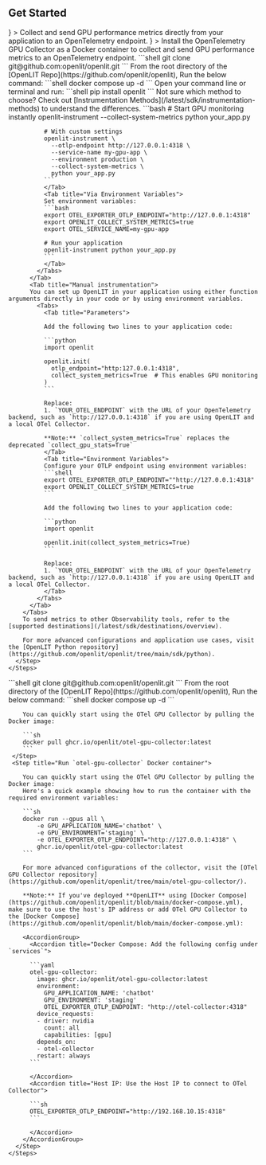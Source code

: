## Get Started 

<CardGroup cols={2}>
  <Card title="OpenLIT SDK" href="#using-the-sdk" 
  icon={
    <svg version="1.1" xmlns="http://www.w3.org/2000/svg" viewBox="0 0 500 500">
    <path d="M0 0 C3 1 3 1 4.08740234 2.58789062 C4.41691895 3.27044922 4.74643555 3.95300781 5.0859375 4.65625 C5.45710693 5.42324219 5.82827637 6.19023437 6.21069336 6.98046875 C6.59491455 7.81191406 6.97913574 8.64335937 7.375 9.5 C7.77275635 10.35207031 8.1705127 11.20414063 8.58032227 12.08203125 C22.46135214 42.65823412 23.66936921 77.60953263 12.21386719 109.16552734 C7.69637021 120.77847017 1.77281789 131.92419421 -5.5625 142 C-19.59028713 161.71559148 -23.82218724 184.66442954 -20.66601562 208.52490234 C-19.84714145 213.16352495 -18.55850652 217.55005374 -17 222 C-16.649375 223.03640625 -16.29875 224.0728125 -15.9375 225.140625 C-7.75872327 246.83710216 9.08112677 264.34505875 29.96923828 274.12744141 C39.74625261 278.32833696 49.95334681 281.22965412 60.6171875 280.95703125 C62.12759047 280.93460465 63.63800818 280.91315354 65.1484375 280.89257812 C67.49586263 280.85588442 69.84250562 280.81333293 72.18945312 280.75317383 C94.82425605 280.2017515 112.58069249 287.00300851 129.125 302.75 C142.57589518 316.576269 148.43546789 333.9686872 148.36645508 352.97875977 C147.74041052 376.94909019 134.1276686 398.81320938 118.0390625 415.83984375 C116.14010674 417.85157275 114.38578319 419.9303668 112.625 422.0625 C108.29366055 427.02258227 103.19760221 430.98719721 98 435 C97.12214844 435.68191406 96.24429688 436.36382812 95.33984375 437.06640625 C62.01189038 462.14826806 20.12413718 472.44067076 -21.1887207 467.17993164 C-38.14197142 464.62309806 -53.62378264 459.52101412 -69 452 C-70.01586182 451.5064502 -70.01586182 451.5064502 -71.05224609 451.00292969 C-80.10532401 446.54855777 -88.15784157 441.39887831 -96 435 C-96.56605957 434.54077148 -97.13211914 434.08154297 -97.71533203 433.60839844 C-130.00202047 407.25371691 -150.64903751 369.56694426 -155 328 C-155.30590475 322.66321144 -155.3910867 317.34327068 -155.375 312 C-155.37412384 311.28211304 -155.37324768 310.56422607 -155.37234497 309.82458496 C-155.21792238 271.22641679 -139.95438247 240.07796513 -118.82714844 208.72949219 C-107.68630212 192.17018281 -97.41280352 175.02126205 -87 158 C-86.46962128 157.13353851 -86.46962128 157.13353851 -85.92852783 156.24957275 C-71.1484922 132.10055157 -56.82179894 107.71181912 -43 83 C-42.38930664 81.91154785 -41.77861328 80.8230957 -41.14941406 79.70166016 C-26.52867806 53.60487159 -12.57175173 27.15127707 0 0 Z " fill="#F97905" transform="translate(248,16)"/>
    <path d="M0 0 C0.73619064 -0.00570007 1.47238129 -0.01140015 2.23088074 -0.01727295 C3.78842741 -0.02671256 5.34599395 -0.03325281 6.90356445 -0.03710938 C9.27395961 -0.04679731 11.64348078 -0.07782175 14.01367188 -0.109375 C15.52994279 -0.11590741 17.04621988 -0.12115695 18.5625 -0.125 C19.26582962 -0.1373468 19.96915924 -0.1496936 20.69380188 -0.16241455 C25.35837983 -0.14153847 28.53973169 0.7054593 32.48046875 3.203125 C34.91637037 6.85697743 34.54314256 8.00611987 34.12109375 12.28515625 C33.23232785 26.20430365 33.76624894 38.03522688 43.41796875 49.015625 C52.98005624 58.71342363 63.46606113 59.5697118 76.66430664 59.89526367 C84.39659004 59.94821934 92.13559075 59.76408921 99.85305786 59.27194214 C100.78334808 59.22175934 101.71363831 59.17157654 102.67211914 59.11987305 C103.48290421 59.0646196 104.29368927 59.00936615 105.12904358 58.95243835 C108.34910391 59.29573064 110.01209677 60.09943881 112.48046875 62.203125 C113.11538696 65.16320801 113.11538696 65.16320801 113.12744141 68.83007812 C113.136203 69.4986937 113.1449646 70.16730927 113.1539917 70.85618591 C113.17599838 73.06624254 113.16143177 75.2742981 113.14453125 77.484375 C113.1478991 79.01990137 113.15275147 80.55542514 113.1590271 82.09094238 C113.16640003 85.30909608 113.15568056 88.52655588 113.13232422 91.74462891 C113.10383479 95.87122065 113.12023672 99.99618673 113.15018654 104.12271881 C113.16824901 107.29352076 113.16250664 110.46393683 113.14954758 113.63475037 C113.14621058 115.15620618 113.15031104 116.67769695 113.16194534 118.19911194 C113.17463856 120.32574311 113.15530639 122.44973738 113.12744141 124.57617188 C113.12346344 125.78623901 113.11948547 126.99630615 113.11538696 128.24304199 C112.48046875 131.203125 112.48046875 131.203125 110.2494812 133.10317993 C107.39215531 134.23820607 105.57993918 134.53153015 102.52929688 134.42919922 C101.09124695 134.39595047 101.09124695 134.39595047 99.62414551 134.36203003 C98.08349426 134.31044235 98.08349426 134.31044235 96.51171875 134.2578125 C94.30862814 134.23133882 92.10549801 134.2080033 89.90234375 134.1875 C86.44895035 134.14249827 83.0005178 134.07881536 79.54882812 133.95996094 C63.5284852 133.13186085 63.5284852 133.13186085 49.43359375 139.6328125 C41.3720909 148.17130007 43.0853155 162.17111318 43.38671875 173.11328125 C43.46709278 175.44116841 43.55524334 177.7686308 43.64611816 180.09613037 C43.78729387 184.04097998 43.85865213 187.98702117 43.93359375 191.93359375 C44.01921874 196.35941019 44.11127877 200.7838726 44.26031494 205.20806885 C44.32336823 207.15710114 44.32336823 207.15710114 44.38769531 209.14550781 C44.42912659 210.29432434 44.47055786 211.44314087 44.51324463 212.62677002 C44.48046875 215.203125 44.48046875 215.203125 43.48046875 216.203125 C41.70348736 216.31785837 39.9219543 216.36276701 38.14135742 216.38012695 C36.42773262 216.39937981 36.42773262 216.39937981 34.67948914 216.41902161 C33.4317421 216.42640854 32.18399506 216.43379547 30.8984375 216.44140625 C28.97890007 216.45351387 28.97890007 216.45351387 27.02058411 216.46586609 C24.29928722 216.48092188 21.57801664 216.49074091 18.85668945 216.49829102 C15.40155136 216.50926003 11.94707451 216.54353307 8.49216747 216.58346272 C5.1692869 216.61623567 1.846467 216.6204375 -1.4765625 216.62890625 C-2.702043 216.64641434 -3.9275235 216.66392242 -5.19013977 216.68196106 C-17.30306881 216.6518553 -26.88801788 213.52307516 -36.51953125 206.203125 C-37.55078125 205.48125 -38.58203125 204.759375 -39.64453125 204.015625 C-47.98012265 196.79144579 -52.98227793 184.91273642 -54.51953125 174.203125 C-54.78280851 169.37189647 -54.79621431 164.5408002 -54.83203125 159.703125 C-54.86103516 158.39730469 -54.89003906 157.09148437 -54.91992188 155.74609375 C-54.92830078 154.48410156 -54.93667969 153.22210938 -54.9453125 151.921875 C-54.95989502 150.77654297 -54.97447754 149.63121094 -54.98950195 148.45117188 C-54.26116317 143.41749957 -51.75388174 140.34252545 -48.08203125 136.953125 C-43.2573074 133.65819164 -39.55533991 132.96424848 -33.73242188 133.09057617 C-32.3595807 133.11302772 -30.98673716 133.13533443 -29.6138916 133.15751648 C-28.89139725 133.17279577 -28.16890289 133.18807507 -27.42451477 133.20381737 C-23.56067737 133.27645784 -19.69643349 133.28603841 -15.83203125 133.30664062 C-10.93108167 133.33614155 -6.03252099 133.38367285 -1.1328125 133.5012207 C18.54659635 134.8365118 18.54659635 134.8365118 36.44303894 128.58602905 C43.37854669 121.79369729 44.55348974 112.49713963 44.74707031 103.17089844 C44.73271691 101.2023497 44.70616252 99.23385552 44.66796875 97.265625 C44.66164429 96.26776978 44.65531982 95.26991455 44.64880371 94.24182129 C44.43620442 80.865289 42.88522719 70.18275291 33.23046875 60.453125 C23.76872913 52.01204875 14.20996024 50.08577343 1.76269531 50.69433594 C-0.40517551 50.84993064 -2.57102655 51.0421874 -4.73071289 51.28637695 C-8.97912158 51.15955323 -11.27314656 49.3706721 -14.30273438 46.53271484 C-16.09810075 43.09543838 -15.98728964 39.71987498 -15.98828125 35.9296875 C-15.99589478 35.12832367 -16.0035083 34.32695984 -16.01135254 33.50131226 C-16.02214106 31.80852365 -16.0250117 30.11566855 -16.02050781 28.42285156 C-16.01953695 25.84326063 -16.06113635 23.26666046 -16.10546875 20.6875 C-16.11067738 19.03906867 -16.11336392 17.39062705 -16.11328125 15.7421875 C-16.13787415 14.59346664 -16.13787415 14.59346664 -16.16296387 13.42153931 C-16.111789 9.42120444 -15.69351035 6.91599434 -13.16992188 3.73193359 C-9.06010722 -0.18935051 -5.3878874 0.03227768 0 0 Z " fill="#F95A1D" transform="translate(301.51953125,58.796875)"/>
    <path d="M0 0 C0.75595459 0.81259277 1.51190918 1.62518555 2.29077148 2.46240234 C6.81707283 6.20736754 11.71767693 5.67331302 17.34765625 5.6015625 C18.98183754 5.61357193 18.98183754 5.61357193 20.64903259 5.62582397 C24.12056916 5.64886174 27.5909322 5.63943779 31.0625 5.625 C34.53741792 5.62115207 38.01181933 5.62458725 41.48667908 5.64559937 C43.64579685 5.65768497 45.80505975 5.6550255 47.96412659 5.63589478 C48.94542038 5.63955048 49.92671417 5.64320618 50.93774414 5.64697266 C51.79678848 5.64299469 52.65583282 5.63901672 53.54090881 5.63491821 C56.75792016 6.1125224 58.51413704 6.88513616 61 9 C61.63491821 11.96008301 61.63491821 11.96008301 61.64697266 15.62695312 C61.65573425 16.2955687 61.66449585 16.96418427 61.67352295 17.65306091 C61.69552963 19.86311754 61.68096302 22.0711731 61.6640625 24.28125 C61.66743035 25.81677637 61.67228272 27.35230014 61.67855835 28.88781738 C61.68593128 32.10597108 61.67521181 35.32343088 61.65185547 38.54150391 C61.62336604 42.66809565 61.63976797 46.79306173 61.66971779 50.91959381 C61.68778026 54.09039576 61.68203789 57.26081183 61.66907883 60.43162537 C61.66574183 61.95308118 61.66984229 63.47457195 61.68147659 64.99598694 C61.69416981 67.12261811 61.67483764 69.24661238 61.64697266 71.37304688 C61.64299469 72.58311401 61.63901672 73.79318115 61.63491821 75.03991699 C61 78 61 78 58.78764343 79.88716125 C55.89223779 81.04301912 53.85458192 81.39386375 50.75073242 81.43237305 C49.73005173 81.45216721 48.70937103 81.47196136 47.65776062 81.49235535 C46.02312614 81.50194023 46.02312614 81.50194023 44.35546875 81.51171875 C43.2305452 81.52966995 42.10562164 81.54762115 40.9466095 81.56611633 C37.36027757 81.62021716 33.77407875 81.65411525 30.1875 81.6875 C27.75323669 81.72067317 25.31899094 81.75516282 22.88476562 81.79101562 C16.92329643 81.87594363 10.96181001 81.94429466 5 82 C5 81.01 5 80.02 5 79 C22.16 79 39.32 79 57 79 C57 78.34 57 77.68 57 77 C57.99 77 58.98 77 60 77 C59.89233895 68.87209021 59.77967364 60.74427162 59.66066074 52.61652088 C59.60555169 48.84227645 59.55215136 45.06802412 59.50268555 41.29370117 C59.45486416 37.6496854 59.40251577 34.00575994 59.34705925 30.36185265 C59.32671598 28.97325586 59.30799003 27.58463438 59.29092598 26.19599342 C59.26670363 24.24754726 59.23614106 22.29918307 59.20532227 20.35083008 C59.18200584 18.68870232 59.18200584 18.68870232 59.15821838 16.99299622 C59.01194269 14.22591821 58.62430102 11.69507116 58 9 C57.39500671 9.00222061 56.79001343 9.00444122 56.16668701 9.00672913 C49.87268667 9.0288443 43.57869735 9.04393271 37.28466797 9.05493164 C34.93537955 9.05996189 32.58609427 9.0667868 30.23681641 9.07543945 C26.86099474 9.08756218 23.48521445 9.0932414 20.109375 9.09765625 C19.05820496 9.10281754 18.00703491 9.10797882 16.92401123 9.11329651 C15.94329651 9.11337204 14.96258179 9.11344757 13.95214844 9.11352539 C13.09055115 9.115746 12.22895386 9.11796661 11.34124756 9.12025452 C9.09287013 9.00477013 7.15584672 8.62859079 5 8 C5 7.34 5 6.68 5 6 C3.02 6 1.04 6 -1 6 C-0.67 4.02 -0.34 2.04 0 0 Z " fill="#EF8B65" transform="translate(353,112)"/>
    <path d="M0 0 C0.74330566 -0.0033284 1.48661133 -0.0066568 2.25244141 -0.01008606 C3.82258486 -0.01514419 5.39273903 -0.01749473 6.96289062 -0.01733398 C9.36606483 -0.01952311 11.76878183 -0.03769732 14.171875 -0.05664062 C15.6979151 -0.05957424 17.22395737 -0.06155925 18.75 -0.0625 C19.82822021 -0.07327827 19.82822021 -0.07327827 20.92822266 -0.08427429 C24.63580276 -0.06726934 26.20533939 0.05486167 29.375 2.16796875 C28.26987061 2.18255127 27.16474121 2.19713379 26.02612305 2.2121582 C21.92764861 2.27011141 17.82972533 2.34734394 13.73168945 2.43041992 C11.95769188 2.46368339 10.1835881 2.49171093 8.40942383 2.5144043 C5.85972824 2.54792477 3.31100708 2.6002374 0.76171875 2.65625 C-0.03212723 2.66263992 -0.82597321 2.66902985 -1.64387512 2.6756134 C-5.90232196 2.71324158 -5.90232196 2.71324158 -9.52416992 4.69995117 C-10.06908081 5.42661987 -10.06908081 5.42661987 -10.625 6.16796875 C-11.285 6.16796875 -11.945 6.16796875 -12.625 6.16796875 C-12.64981234 11.0426395 -12.6679131 15.91727307 -12.67993164 20.79199219 C-12.68494473 22.44857423 -12.69175689 24.10515188 -12.70043945 25.76171875 C-12.71263793 28.14975064 -12.71825867 30.53772377 -12.72265625 32.92578125 C-12.72781754 33.66039581 -12.73297882 34.39501038 -12.73829651 35.15188599 C-12.73874023 39.26575697 -12.42710299 43.13247484 -11.625 47.16796875 C-10.70686523 47.18778809 -9.78873047 47.20760742 -8.84277344 47.22802734 C-5.42828175 47.3062383 -2.01422298 47.39293459 1.39990234 47.48535156 C2.87605536 47.52357541 4.35229943 47.55843978 5.82861328 47.58984375 C7.95378094 47.63563861 10.07832542 47.69360712 12.203125 47.75390625 C14.1197998 47.8010376 14.1197998 47.8010376 16.07519531 47.84912109 C20.67702476 48.29377848 23.23676844 49.60203219 26.1875 53.10546875 C26.909375 54.11609375 27.63125 55.12671875 28.375 56.16796875 C28.045 57.15796875 27.715 58.14796875 27.375 59.16796875 C27.03355957 58.67135742 26.69211914 58.17474609 26.34033203 57.66308594 C23.60913037 54.30069944 21.58411188 52.40926164 17.25292969 51.54492188 C13.57163433 51.36264911 9.9350756 51.34600941 6.25 51.41796875 C3.74745438 51.43586233 1.24478442 51.44155535 -1.2578125 51.43359375 C-2.36012207 51.45196289 -3.46243164 51.47033203 -4.59814453 51.48925781 C-8.89873915 51.03276624 -11.29881068 49.4102726 -14.40820312 46.49755859 C-16.2035695 43.06028213 -16.09275839 39.68471873 -16.09375 35.89453125 C-16.10136353 35.09316742 -16.10897705 34.29180359 -16.11682129 33.46615601 C-16.12760981 31.7733674 -16.13048045 30.0805123 -16.12597656 28.38769531 C-16.1250057 25.80810438 -16.1666051 23.23150421 -16.2109375 20.65234375 C-16.21614613 19.00391242 -16.21883267 17.3554708 -16.21875 15.70703125 C-16.23514526 14.94121735 -16.25154053 14.17540344 -16.26843262 13.38638306 C-16.21725775 9.38604819 -15.7989791 6.88083809 -13.27539062 3.69677734 C-9.13279252 -0.25578632 -5.42705527 0.00840184 0 0 Z " fill="#EB865B" transform="translate(301.625,58.83203125)"/>
    <path d="M0 0 C-0.85306229 0.68302689 -1.70612457 1.36605377 -2.58503723 2.06977844 C-7.26138903 6.07424734 -11.3115632 9.6315432 -13.06576538 15.66659546 C-13.36576255 19.76057665 -13.33021015 23.69983437 -13.13671875 27.79296875 C-13.11172944 29.27549707 -13.09228448 30.75812809 -13.07807922 32.24079895 C-13.0270985 36.10463272 -12.90488101 39.96280924 -12.76568604 43.82434082 C-12.63494562 47.77594704 -12.56799519 51.72856687 -12.49804688 55.68164062 C-12.41850095 60.11505574 -12.33321326 64.54728146 -12.19450378 68.97929382 C-12.15569595 70.28187637 -12.11688812 71.58445892 -12.0769043 72.92651367 C-12.03848923 74.07834641 -12.00007416 75.23017914 -11.960495 76.41691589 C-12 79 -12 79 -13 80 C-14.8037898 80.10427487 -16.61166824 80.13854319 -18.41845703 80.14526367 C-19.57701202 80.15164352 -20.73556702 80.15802338 -21.92922974 80.16459656 C-23.8243782 80.16626579 -23.8243782 80.16626579 -25.7578125 80.16796875 C-27.04936249 80.17129715 -28.34091248 80.17462555 -29.67160034 80.17805481 C-32.41388787 80.18405555 -35.15614386 80.18589398 -37.8984375 80.18530273 C-41.39869556 80.1852016 -44.89874855 80.19879895 -48.39895821 80.21607494 C-51.74774572 80.22993541 -55.09649671 80.2292859 -58.4453125 80.23046875 C-59.69659943 80.23765427 -60.94788635 80.24483978 -62.23709106 80.25224304 C-68.20507235 80.23664918 -73.38072725 80.08770514 -79 78 C-75.65301432 76.93655572 -72.96908814 77.0500234 -69.49316406 77.41772461 C-63.35768373 77.99695437 -57.2691498 78.21457327 -51.109375 78.31640625 C-50.15820801 78.33505737 -49.20704102 78.3537085 -48.22705078 78.3729248 C-44.7347787 78.44029848 -41.242381 78.5010306 -37.75 78.5625 C-29.9125 78.706875 -22.075 78.85125 -14 79 C-14.33 56.23 -14.66 33.46 -15 10 C-14.34 9.67 -13.68 9.34 -13 9 C-13 8.34 -13 7.68 -13 7 C-11.68 7 -10.36 7 -9 7 C-9 6.01 -9 5.02 -9 4 C-8.01 4 -7.02 4 -6 4 C-6 2.68 -6 1.36 -6 0 C-3 -1 -3 -1 0 0 Z " fill="#E19672" transform="translate(358,195)"/>
    <path d="M0 0 C0.495 0.99 0.495 0.99 1 2 C1.99 2.495 1.99 2.495 3 3 C-0.52424045 4.08289317 -3.80233275 4.13708559 -7.47753906 4.15771484 C-8.79280579 4.16797699 -10.10807251 4.17823914 -11.4631958 4.18881226 C-12.16389442 4.19225018 -12.86459305 4.1956881 -13.58652496 4.19923019 C-15.79025586 4.21106983 -17.99379522 4.23053668 -20.19744873 4.25234985 C-26.46180777 4.31378617 -32.72614665 4.36790827 -38.99072266 4.40136719 C-42.82751325 4.42240688 -46.66395278 4.45778426 -50.50054169 4.50212479 C-51.95641679 4.51621218 -53.41235399 4.52499069 -54.86829376 4.52817917 C-65.78156787 4.52114187 -65.78156787 4.52114187 -76 8 C-76.33 8.66 -76.66 9.32 -77 10 C-78.32 10 -79.64 10 -81 10 C-81 10.66 -81 11.32 -81 12 C-81.66 12 -82.32 12 -83 12 C-81.21595532 7.45879535 -78.08649991 5.02671692 -73.76812744 2.90174866 C-70.40689211 1.80678843 -67.55826943 1.72666565 -64.02246094 1.69702148 C-63.34058716 1.68858215 -62.65871338 1.68014282 -61.95617676 1.67144775 C-59.71556867 1.64577786 -57.47509192 1.63355817 -55.234375 1.62109375 C-53.67448898 1.6049132 -52.11461303 1.58773262 -50.55474854 1.56959534 C-46.45842127 1.52399899 -42.36208053 1.489139 -38.265625 1.45739746 C-31.69461443 1.40542373 -25.12375106 1.34052862 -18.55292511 1.26918221 C-16.25451486 1.24629431 -13.95612362 1.23006361 -11.65765381 1.21446228 C-10.25842066 1.20106267 -8.85918955 1.18744848 -7.45996094 1.17358398 C-5.62059967 1.15931618 -5.62059967 1.15931618 -3.74407959 1.14476013 C-1.08846759 1.31142568 -1.08846759 1.31142568 0 0 Z " fill="#F08B63" transform="translate(332,190)"/>
    <path d="M0 0 C1.18851562 0.00902344 2.37703125 0.01804687 3.6015625 0.02734375 C4.51679688 0.03894531 5.43203125 0.05054688 6.375 0.0625 C-13.01206447 12.98720965 -48.99198273 10.18307472 -70.625 6.0625 C-70.625 5.7325 -70.625 5.4025 -70.625 5.0625 C-70.05616592 5.06694122 -69.48733185 5.07138245 -68.90126038 5.07595825 C-62.94713875 5.12042163 -56.99306479 5.1504614 -51.03881836 5.17236328 C-48.82069989 5.18238174 -46.6025945 5.19600026 -44.38452148 5.21337891 C-41.18470011 5.23781051 -37.98505433 5.24902496 -34.78515625 5.2578125 C-33.80354019 5.26813507 -32.82192413 5.27845764 -31.81056213 5.28909302 C-26.49381941 5.28994717 -21.6988911 4.86027732 -16.54930115 3.50534058 C-13.89047565 2.89346347 -11.33796767 2.92337345 -8.625 3.0625 C-8.625 2.4025 -8.625 1.7425 -8.625 1.0625 C-5.74084117 -0.37957941 -3.20778472 -0.03144887 0 0 Z " fill="#EE9F53" transform="translate(290.625,475.9375)"/>
    <path d="M0 0 C0.75450439 0.81114258 1.50900879 1.62228516 2.28637695 2.45800781 C6.82344621 6.21185358 11.77094119 5.70977723 17.41796875 5.671875 C19.05926506 5.69099945 19.05926506 5.69099945 20.73371887 5.71051025 C24.21857742 5.74676245 27.7024696 5.74951894 31.1875 5.75 C34.68288174 5.77161349 38.17811747 5.80006344 41.67341614 5.83233643 C43.84580127 5.85009792 46.01826289 5.86038129 48.1907196 5.86248779 C49.17216446 5.86629456 50.15360931 5.87010132 51.16479492 5.87402344 C52.02828049 5.87448669 52.89176605 5.87494995 53.78141785 5.87542725 C56 6 56 6 59 7 C59.495 10.465 59.495 10.465 60 14 C59.34 13.34 58.68 12.68 58 12 C58 11.01 58 10.02 58 9 C57.39500671 9.00222061 56.79001343 9.00444122 56.16668701 9.00672913 C49.87268667 9.0288443 43.57869735 9.04393271 37.28466797 9.05493164 C34.93537955 9.05996189 32.58609427 9.0667868 30.23681641 9.07543945 C26.86099474 9.08756218 23.48521445 9.0932414 20.109375 9.09765625 C19.05820496 9.10281754 18.00703491 9.10797882 16.92401123 9.11329651 C15.94329651 9.11337204 14.96258179 9.11344757 13.95214844 9.11352539 C13.09055115 9.115746 12.22895386 9.11796661 11.34124756 9.12025452 C9.09287013 9.00477013 7.15584672 8.62859079 5 8 C5 7.34 5 6.68 5 6 C3.02 6 1.04 6 -1 6 C-0.67 4.02 -0.34 2.04 0 0 Z " fill="#F07D52" transform="translate(353,112)"/>
    <path d="M0 0 C1.32 0.33 2.64 0.66 4 1 C-0.53959721 6.46170289 -5.25216446 11.77170719 -11 16 C-11.66 16 -12.32 16 -13 16 C-13.75 13.75 -13.75 13.75 -14 11 C-12.1875 8.6875 -12.1875 8.6875 -10 7 C-9.34 7 -8.68 7 -8 7 C-7.67 5.35 -7.34 3.7 -7 2 C-2.25 2.875 -2.25 2.875 0 4 C0 2.68 0 1.36 0 0 Z M-5 3 C-4 5 -4 5 -4 5 Z " fill="#F58928" transform="translate(360,433)"/>
    <path d="M0 0 C5.03227905 1.48339569 7.93289784 4.47030469 11.5 8.125 C12.07516357 8.70741455 12.65032715 9.2898291 13.24291992 9.88989258 C23 19.96806701 23 19.96806701 23 25 C19.99390037 23.99796679 18.93823179 23.39971554 17 21 C17 20.01 17 19.02 17 18 C16.34 18 15.68 18 15 18 C15 16.68 15 15.36 15 14 C12.69 13.67 10.38 13.34 8 13 C7.6596875 11.6078125 7.6596875 11.6078125 7.3125 10.1875 C5.75837871 6.41320544 4.44428247 5.94292857 1 4 C0.1875 1.8125 0.1875 1.8125 0 0 Z " fill="#F18E32" transform="translate(364,309)"/>
    <path d="M0 0 C1.32 0.33 2.64 0.66 4 1 C4 17.5 4 34 4 51 C2.68 51.66 1.36 52.32 0 53 C-0.33 53.99 -0.66 54.98 -1 56 C-2.95597184 57.39712274 -4.95436401 58.73779907 -7 60 C-7.66 59.67 -8.32 59.34 -9 59 C-8.21536377 58.47277344 -7.43072754 57.94554687 -6.62231445 57.40234375 C-1.38770001 53.20167072 2.09473005 49.80125954 2.93994141 42.921875 C3.29353745 36.93940174 3.05725945 30.98227803 2.8125 25 C2.7744128 22.90763529 2.74116793 20.81517653 2.71289062 18.72265625 C2.63716922 14.91289569 2.55718801 11.10428246 2.40161133 7.296875 C2.3728743 6.53729492 2.34413727 5.77771484 2.31452942 4.99511719 C2.0931468 2.68649593 2.0931468 2.68649593 0 0 Z " fill="#D97E5A" transform="translate(342,130)"/>
    <path d="M0 0 C1.9375 0.75 1.9375 0.75 4 2 C4.75 4.125 4.75 4.125 5 6 C5.66 6 6.32 6 7 6 C7.33 7.65 7.66 9.3 8 11 C8.99 11.33 9.98 11.66 11 12 C12.6875 15.0625 12.6875 15.0625 14 18 C14.99 18 15.98 18 17 18 C17.33 18.99 17.66 19.98 18 21 C18.66 21.33 19.32 21.66 20 22 C20.33333333 23.66666667 20.66666667 25.33333333 21 27 C21.66 27.33 22.32 27.66 23 28 C22.67 28.99 22.34 29.98 22 31 C15.61956112 23.88504325 9.55076494 16.71672072 4.25 8.75 C3.60538818 7.78501587 3.60538818 7.78501587 2.94775391 6.80053711 C0 2.27175947 0 2.27175947 0 0 Z " fill="#F0A861" transform="translate(114,406)"/>
    <path d="M0 0 C0.33 0 0.66 0 1 0 C0.47162512 6.4105242 -0.70388989 11.99828384 -2.8125 18.0625 C-3.06064453 18.81337891 -3.30878906 19.56425781 -3.56445312 20.33789062 C-5.30861488 25.47273834 -7.48594687 30.19548632 -10 35 C-10.33 35 -10.66 35 -11 35 C-11 33.02 -11 31.04 -11 29 C-10.67 29 -10.34 29 -10 29 C-9.67 27.35 -9.34 25.7 -9 24 C-8.34 24 -7.68 24 -7 24 C-7 22.35 -7 20.7 -7 19 C-6.34 19 -5.68 19 -5 19 C-4.7834375 17.1128125 -4.7834375 17.1128125 -4.5625 15.1875 C-4.26251314 12.57332877 -3.84186703 10.52560108 -3 8 C-2.34 8 -1.68 8 -1 8 C-1.020625 6.865625 -1.04125 5.73125 -1.0625 4.5625 C-1 1 -1 1 0 0 Z " fill="#EFA156" transform="translate(264,104)"/>
    <path d="M0 0 C1.44197868 2.88395737 1.58833581 5.82430479 2 9 C1.34 9 0.68 9 0 9 C0 8.34 0 7.68 0 7 C-0.99 7 -1.98 7 -3 7 C-3.0825 7.639375 -3.165 8.27875 -3.25 8.9375 C-4.29520372 13.20541517 -6.14091826 17.03107667 -8 21 C-9.32 21 -10.64 21 -12 21 C-12.33 22.98 -12.66 24.96 -13 27 C-13.66 26.67 -14.32 26.34 -15 26 C-13.49976334 20.38304249 -10.68868655 16.08729032 -7.5 11.3125 C-7.00113281 10.55388672 -6.50226563 9.79527344 -5.98828125 9.01367188 C-4.66545975 7.00461456 -3.33517107 5.00086313 -2 3 C-1.34 2.01 -0.68 1.02 0 0 Z " fill="#ED9F52" transform="translate(124,233)"/>
    <path d="M0 0 C3 1 3 1 5 3 C5.99 3 6.98 3 8 3 C10.00293347 6.00440021 10.49271626 7.70993945 11.125 11.1875 C11.29257812 12.08855469 11.46015625 12.98960937 11.6328125 13.91796875 C11.75398438 14.60503906 11.87515625 15.29210937 12 16 C8.21442819 14.51251262 6.58432807 12.44650134 4.3125 9.125 C3.71050781 8.26132813 3.10851562 7.39765625 2.48828125 6.5078125 C1.15148879 4.25526457 0.44582106 2.55604076 0 0 Z " fill="#F16C3A" transform="translate(252,247)"/>
    <path d="M0 0 C0.33 0 0.66 0 1 0 C1 7.59 1 15.18 1 23 C0.34 23 -0.32 23 -1 23 C-2.35201312 18.94396064 -2.18417967 15.18420555 -2.1875 10.9375 C-2.19974609 10.10927734 -2.21199219 9.28105469 -2.22460938 8.42773438 C-2.22654297 7.63560547 -2.22847656 6.84347656 -2.23046875 6.02734375 C-2.23457764 5.30281006 -2.23868652 4.57827637 -2.24291992 3.83178711 C-2 2 -2 2 0 0 Z " fill="#EE9E50" transform="translate(225,197)"/>
    <path d="M0 0 C0.33 1.32 0.66 2.64 1 4 C0.34 4 -0.32 4 -1 4 C-1.144375 5.093125 -1.28875 6.18625 -1.4375 7.3125 C-2 11 -2 11 -3 14 C-3.0825 14.639375 -3.165 15.27875 -3.25 15.9375 C-4.36029556 18.99081279 -6.36999826 20.20390125 -9 22 C-9.66 22 -10.32 22 -11 22 C-9.48968084 16.73877829 -7.09625809 12.32767414 -4.375 7.625 C-3.95476562 6.88894531 -3.53453125 6.15289062 -3.1015625 5.39453125 C-2.07247236 3.5936235 -1.03689244 1.79642682 0 0 Z " fill="#F19540" transform="translate(219,74)"/>
    <path d="M0 0 C0.515625 0.268125 1.03125 0.53625 1.5625 0.8125 C4.15274238 2.12757272 4.15274238 2.12757272 7.625 3.3125 C11.59015839 5.2950792 11.49918567 6.09788274 13 10 C13.969375 10.309375 14.93875 10.61875 15.9375 10.9375 C19 12 19 12 20.875 15.125 C21.24625 16.07375 21.6175 17.0225 22 18 C17.58382351 16.57053238 14.91541066 14.3596864 11.5625 11.1875 C7.03484367 6.95115133 7.03484367 6.95115133 2.3125 2.9375 C1.549375 2.298125 0.78625 1.65875 0 1 C0 0.67 0 0.34 0 0 Z " fill="#F0AC5F" transform="translate(137,437)"/>
    <path d="M0 0 C0.99 0.33 1.98 0.66 3 1 C4.1875 4.0625 4.1875 4.0625 5 7 C4.34 7 3.68 7 3 7 C3 6.34 3 5.68 3 5 C1.68 5.33 0.36 5.66 -1 6 C-2.485 12.435 -2.485 12.435 -4 19 C-5.32 19 -6.64 19 -8 19 C-6.60121198 14.53202662 -4.86369228 10.36177921 -2.875 6.125 C-2.33617187 4.97257812 -1.79734375 3.82015625 -1.2421875 2.6328125 C-0.62730469 1.32957031 -0.62730469 1.32957031 0 0 Z " fill="#EEB070" transform="translate(248,16)"/>
    <path d="M0 0 C0.82638376 2.89234315 1 4.88742431 1 8 C1.66 8.66 2.32 9.32 3 10 C1.36587557 11.70840281 0.13093906 12.93453047 -2 14 C-2.33 14.99 -2.66 15.98 -3 17 C-5.0625 18.1875 -5.0625 18.1875 -7 19 C-5.17778624 12.38757278 -2.94776396 6.19479329 0 0 Z " fill="#F29843" transform="translate(108,259)"/>
    <path d="M0 0 C1.23835868 1.50398848 2.36324495 3.09927849 3.48046875 4.6953125 C3.15046875 5.6853125 2.82046875 6.6753125 2.48046875 7.6953125 C2.14265381 7.20087646 1.80483887 6.70644043 1.45678711 6.19702148 C-1.30058747 2.79296622 -3.35584349 0.9392629 -7.72216797 0.02392578 C-11.48092909 -0.21681816 -15.19081352 -0.27450739 -18.95703125 -0.2421875 C-20.26091797 -0.25830078 -21.56480469 -0.27441406 -22.90820312 -0.29101562 C-26.11305298 -0.32623376 -29.31468057 -0.32982234 -32.51953125 -0.3046875 C-32.51953125 -0.6346875 -32.51953125 -0.9646875 -32.51953125 -1.3046875 C-28.10323033 -1.50157273 -23.68648459 -1.68557673 -19.26953125 -1.8671875 C-18.01527344 -1.92326172 -16.76101563 -1.97933594 -15.46875 -2.03710938 C-14.26347656 -2.08544922 -13.05820312 -2.13378906 -11.81640625 -2.18359375 C-10.15109863 -2.25429077 -10.15109863 -2.25429077 -8.45214844 -2.32641602 C-5.08767358 -2.30148776 -2.59397962 -2.22722158 0 0 Z " fill="#F5B696" transform="translate(326.51953125,110.3046875)"/>
    <path d="M0 0 C2.6268119 3.94021786 3.49573542 7.89113881 4.6875 12.4375 C5.04424805 13.72624023 5.04424805 13.72624023 5.40820312 15.04101562 C5.62798828 15.87181641 5.84777344 16.70261719 6.07421875 17.55859375 C6.27619873 18.31454834 6.47817871 19.07050293 6.6862793 19.84936523 C7.02954029 22.20250616 6.72719845 23.75475491 6 26 C4.74335022 23.09399739 4 21.20395416 4 18 C3.34 18 2.68 18 2 18 C2 15.03 2 12.06 2 9 C1.34 9 0.68 9 0 9 C0 6.03 0 3.06 0 0 Z " fill="#EE994B" transform="translate(259,36)"/>
    <path d="M0 0 C2.97 0 5.94 0 9 0 C9 0.66 9 1.32 9 2 C9.99 2.33 10.98 2.66 12 3 C12 3.99 12 4.98 12 6 C13.65 6.33 15.3 6.66 17 7 C17.33 7.99 17.66 8.98 18 10 C13.48548686 8.6510689 9.67722719 6.83381706 5.625 4.4375 C4.56539062 3.81746094 3.50578125 3.19742187 2.4140625 2.55859375 C1.61742187 2.04425781 0.82078125 1.52992188 0 1 C0 0.67 0 0.34 0 0 Z " fill="#F09947" transform="translate(163,458)"/>
    <path d="M0 0 C0.97810945 3.40526993 0.81907717 5.54167419 0 9 C0 9.66 0 10.32 0 11 C-1.65 11.33 -3.3 11.66 -5 12 C-5 13.32 -5 14.64 -5 16 C-6.65 16.66 -8.3 17.32 -10 18 C-8.47146065 13.72813475 -6.28490519 10.00673137 -3.875 6.1875 C-3.50246094 5.59001953 -3.12992188 4.99253906 -2.74609375 4.37695312 C-1.8342952 2.91573749 -0.91764024 1.45755415 0 0 Z " fill="#F09841" transform="translate(180,143)"/>
    <path d="M0 0 C3.875 1.75 3.875 1.75 5 4 C5.15520557 6.32273159 5.25019167 8.64959313 5.31640625 10.9765625 C5.33718735 11.66181 5.35796844 12.3470575 5.37937927 13.05307007 C5.44480185 15.24361069 5.50372554 17.43427189 5.5625 19.625 C5.60569218 21.1093875 5.6493067 22.59376278 5.69335938 24.078125 C5.80047553 27.71862084 5.90176362 31.35925251 6 35 C5.34 35 4.68 35 4 35 C3.98541748 34.24380371 3.97083496 33.48760742 3.95581055 32.70849609 C3.88108 29.26349723 3.78450072 25.81944079 3.6875 22.375 C3.66494141 21.18519531 3.64238281 19.99539062 3.61914062 18.76953125 C3.43407535 12.74649766 3.25251461 8.24936674 0 3 C0 2.01 0 1.02 0 0 Z " fill="#E88258" transform="translate(331,61)"/>
    <path d="M0 0 C5.6276655 1.65078188 10.32867034 3.40666949 15 7 C15 7.33 15 7.66 15 8 C12.36 8.33 9.72 8.66 7 9 C7 8.34 7 7.68 7 7 C6.34 7 5.68 7 5 7 C5 6.34 5 5.68 5 5 C2.69 4.01 0.38 3.02 -2 2 C-1.34 1.34 -0.68 0.68 0 0 Z " fill="#EE9C4A" transform="translate(349,301)"/>
    <path d="M0 0 C0 0.66 0 1.32 0 2 C0.99 2 1.98 2 3 2 C3.33 3.32 3.66 4.64 4 6 C-2.28571429 8.42857143 -2.28571429 8.42857143 -6 7 C-5.39816251 4.97954558 -4.72693904 2.97888961 -4 1 C-2 0 -2 0 0 0 Z " fill="#F77907" transform="translate(251,21)"/>
    <path d="M0 0 C-1.26457031 1.22976562 -1.26457031 1.22976562 -2.5546875 2.484375 C-3.66172316 3.57264734 -4.76847939 4.66120398 -5.875 5.75 C-6.43058594 6.28882813 -6.98617188 6.82765625 -7.55859375 7.3828125 C-11.44008586 11.21475687 -11.44008586 11.21475687 -14 16 C-14.33 14.02 -14.66 12.04 -15 10 C-14.34 9.67 -13.68 9.34 -13 9 C-13 8.34 -13 7.68 -13 7 C-11.68 7 -10.36 7 -9 7 C-9 6.01 -9 5.02 -9 4 C-8.01 4 -7.02 4 -6 4 C-6 2.68 -6 1.36 -6 0 C-3 -1 -3 -1 0 0 Z " fill="#EB9066" transform="translate(358,195)"/>
    <path d="M0 0 C0.33 0.66 0.66 1.32 1 2 C0.690625 2.721875 0.38125 3.44375 0.0625 4.1875 C-1.22171408 7.5868902 -1.14135045 10.39556356 -1 14 C-5.75 16 -5.75 16 -8 16 C-6.42986223 10.03347646 -3.24970218 5.17090975 0 0 Z " fill="#F29B49" transform="translate(207,96)"/>
    <path d="M0 0 C2.39531135 3.1198191 4.60117791 6.33073142 6.75 9.625 C7.38421875 10.58664062 8.0184375 11.54828125 8.671875 12.5390625 C9.11015625 13.35117187 9.5484375 14.16328125 10 15 C9.67 15.66 9.34 16.32 9 17 C6.54002774 16.63384061 5.33661571 16.42851714 3.76953125 14.43359375 C1.42506072 9.54369808 0.38684659 5.41585229 0 0 Z " fill="#ED9D4D" transform="translate(233,246)"/>
    <path d="M0 0 C5.85580111 8.78370166 4.19827811 20.88781654 4 31 C3.67 31 3.34 31 3 31 C2.67 27.04 2.34 23.08 2 19 C1.67 19 1.34 19 1 19 C0.67 12.73 0.34 6.46 0 0 Z " fill="#F4B069" transform="translate(392,345)"/>
    <path d="M0 0 C1.22883003 2.45766005 1.12755529 4.29501693 0.71484375 6.98046875 C-0.71486607 11.01959431 -3.83649578 14.18718447 -7 17 C-7.66 17 -8.32 17 -9 17 C-7.51481201 12.95698825 -5.57122002 9.38853744 -3.375 5.6875 C-2.74335938 4.61886719 -2.11171875 3.55023438 -1.4609375 2.44921875 C-0.97882813 1.64097656 -0.49671875 0.83273438 0 0 Z " fill="#F09E51" transform="translate(190,126)"/>
    <path d="M0 0 C0.66 0 1.32 0 2 0 C2.33 0.99 2.66 1.98 3 3 C3.99 3 4.98 3 6 3 C6.33 3.99 6.66 4.98 7 6 C7.66 6.33 8.32 6.66 9 7 C9.33333333 8.66666667 9.66666667 10.33333333 10 12 C10.66 12.33 11.32 12.66 12 13 C11.67 13.99 11.34 14.98 11 16 C9.34549301 14.09026054 7.70149985 12.1729739 6.0625 10.25 C5.35963867 9.44175781 5.35963867 9.44175781 4.64257812 8.6171875 C0.41386388 3.62791314 0.41386388 3.62791314 0 0 Z " fill="#EE9D4F" transform="translate(125,421)"/>
    <path d="M0 0 C0.33 0 0.66 0 1 0 C3 8 5 16 7 24 C6.34 24.33 5.68 24.66 5 25 C4.79503906 24.36191406 4.59007812 23.72382813 4.37890625 23.06640625 C4.10949219 22.24011719 3.84007812 21.41382813 3.5625 20.5625 C3.29566406 19.73878906 3.02882812 18.91507813 2.75390625 18.06640625 C2.17844506 16.03780412 2.17844506 16.03780412 1 15 C0.06880211 9.9301448 -0.08997924 5.12881696 0 0 Z " fill="#F0AB63" transform="translate(226,222)"/>
    <path d="M0 0 C0.33 0.66 0.66 1.32 1 2 C1.99 1.67 2.98 1.34 4 1 C2.37621488 5.72373854 -0.10993018 9.94181834 -3 14 C-3.33 14 -3.66 14 -4 14 C-4 12.35 -4 10.7 -4 9 C-3.34 9 -2.68 9 -2 9 C-2 7.02 -2 5.04 -2 3 C-1.34 3 -0.68 3 0 3 C0 2.01 0 1.02 0 0 Z " fill="#F09B49" transform="translate(381,403)"/>
    <path d="M0 0 C1.48285242 0.95262034 2.96118201 1.91228405 4.4375 2.875 C5.67306641 3.67550781 5.67306641 3.67550781 6.93359375 4.4921875 C9 6 9 6 10 8 C9.67 8.66 9.34 9.32 9 10 C6.9375 10.625 6.9375 10.625 5 11 C3.9375 9.1875 3.9375 9.1875 3 7 C3.33 6.01 3.66 5.02 4 4 C3.01 4 2.02 4 1 4 C0.67 2.68 0.34 1.36 0 0 Z " fill="#F19840" transform="translate(255,276)"/>
    <path d="M0 0 C0.99 0 1.98 0 3 0 C1.46205865 3.17989806 -0.256479 6.21481974 -2.0625 9.25 C-2.58972656 10.14203125 -3.11695313 11.0340625 -3.66015625 11.953125 C-4.10230469 12.62859375 -4.54445312 13.3040625 -5 14 C-5.33 14 -5.66 14 -6 14 C-5.67 11.36 -5.34 8.72 -5 6 C-4.01 6 -3.02 6 -2 6 C-2 4.68 -2 3.36 -2 2 C-1.34 2 -0.68 2 0 2 C0 1.34 0 0.68 0 0 Z " fill="#EE9F52" transform="translate(241,154)"/>
    <path d="M0 0 C0.33 0 0.66 0 1 0 C1.7833257 7.98992213 1.7833257 7.98992213 -1.375 12.0625 C-4 14 -4 14 -6 14 C-4.50829734 9.0276578 -2.39542583 4.58154261 0 0 Z " fill="#F09948" transform="translate(236,41)"/>
    <path d="M0 0 C0.66 0.33 1.32 0.66 2 1 C1.34 2.32 0.68 3.64 0 5 C-0.66 5 -1.32 5 -2 5 C-2.33 5.99 -2.66 6.98 -3 8 C-4.95597184 9.39712274 -6.95436401 10.73779907 -9 12 C-9.66 11.67 -10.32 11.34 -11 11 C-7.37 7.37 -3.74 3.74 0 0 Z " fill="#EE9971" transform="translate(344,178)"/>
    <path d="M0 0 C0.33 0.66 0.66 1.32 1 2 C1.66 2 2.32 2 3 2 C3.33 3.65 3.66 5.3 4 7 C2.53932801 6.54917531 1.08151968 6.08906463 -0.375 5.625 C-1.18710938 5.36976563 -1.99921875 5.11453125 -2.8359375 4.8515625 C-5 4 -5 4 -7 2 C-4.69 1.34 -2.38 0.68 0 0 Z " fill="#F1923A" transform="translate(188,466)"/>
    <path d="M0 0 C-0.56589844 0.19335938 -1.13179688 0.38671875 -1.71484375 0.5859375 C-2.81505859 0.97652344 -2.81505859 0.97652344 -3.9375 1.375 C-5.03384766 1.75785156 -5.03384766 1.75785156 -6.15234375 2.1484375 C-8.18682116 2.85271413 -8.18682116 2.85271413 -9 5 C-10.32 5 -11.64 5 -13 5 C-13 5.66 -13 6.32 -13 7 C-13.66 7 -14.32 7 -15 7 C-13.7096828 4.12160009 -12.54593619 1.90945214 -10 0 C-6.24626908 -0.95839938 -3.6854684 -1.05071669 0 0 Z " fill="#ED8353" transform="translate(264,195)"/>
    <path d="M0 0 C1.0859375 3.7578125 1.0859375 3.7578125 0.3125 5.9375 C-1.29798794 8.46826676 -3.00633586 10.75712784 -5 13 C-5.66 13 -6.32 13 -7 13 C-5.35821735 8.22390502 -2.73453298 4.20617096 0 0 Z " fill="#F0A24F" transform="translate(152,189)"/>
    <path d="M0 0 C3.49107379 1.16369126 3.85222763 1.88973538 5.6875 4.9375 C6.34298828 6.00291016 6.34298828 6.00291016 7.01171875 7.08984375 C8 9 8 9 8 11 C4.99390037 9.99796679 3.93823179 9.39971554 2 7 C2 6.01 2 5.02 2 4 C1.34 4 0.68 4 0 4 C0 2.68 0 1.36 0 0 Z " fill="#EE9D50" transform="translate(379,323)"/>
    <path d="M0 0 C0.33 0 0.66 0 1 0 C1.05410687 1.77049689 1.09284119 3.54146849 1.125 5.3125 C1.14820312 6.29863281 1.17140625 7.28476562 1.1953125 8.30078125 C1 11 1 11 -1 14 C-1.66 14 -2.32 14 -3 14 C-2.48594831 9.03083364 -1.76615118 4.70973649 0 0 Z " fill="#EF9E50" transform="translate(100,279)"/>
    <path d="M0 0 C0.33 0.66 0.66 1.32 1 2 C-0.1796875 4.3828125 -0.1796875 4.3828125 -1.875 7.125 C-2.70644531 8.49011719 -2.70644531 8.49011719 -3.5546875 9.8828125 C-4.03164062 10.58148438 -4.50859375 11.28015625 -5 12 C-5.33 12 -5.66 12 -6 12 C-6.33 9.69 -6.66 7.38 -7 5 C-6.34 5 -5.68 5 -5 5 C-4.67 4.34 -4.34 3.68 -4 3 C-3.34 3 -2.68 3 -2 3 C-2 2.34 -2 1.68 -2 1 C-1.34 0.67 -0.68 0.34 0 0 Z " fill="#F09B4A" transform="translate(251,141)"/>
    <path d="M0 0 C0.66 0.33 1.32 0.66 2 1 C0.68 6.94 -0.64 12.88 -2 19 C-2.33 19 -2.66 19 -3 19 C-4.29605402 13.22666845 -3.53958368 10.27451995 -1 5 C-0.30859478 2.22111387 -0.30859478 2.22111387 0 0 Z " fill="#F0AD6B" transform="translate(229,177)"/>
    <path d="M0 0 C0.97533063 2.63339271 1.019574 3.92348347 0.3125 6.6875 C-1 9 -1 9 -3.125 9.8125 C-3.74375 9.874375 -4.3625 9.93625 -5 10 C-3.66511872 6.40608886 -2.03977277 3.24509304 0 0 Z " fill="#EFA257" transform="translate(163,171)"/>
    <path d="M0 0 C2.31 0 4.62 0 7 0 C3.59780735 2.74792483 -0.48464588 6 -5 6 C-5 5.34 -5 4.68 -5 4 C-4.01 4 -3.02 4 -2 4 C-2 3.34 -2 2.68 -2 2 C-1.34 2 -0.68 2 0 2 C0 1.34 0 0.68 0 0 Z " fill="#EE9C50" transform="translate(316,465)"/>
    <path d="M0 0 C1.0169313 2.65498232 1.13022151 3.69155375 0.00390625 6.359375 C-0.47175781 7.14828125 -0.94742188 7.9371875 -1.4375 8.75 C-1.91058594 9.54921875 -2.38367188 10.3484375 -2.87109375 11.171875 C-3.24363281 11.77515625 -3.61617187 12.3784375 -4 13 C-4.66 13 -5.32 13 -6 13 C-4.58707905 8.1725201 -2.57025846 4.2837641 0 0 Z " fill="#EFAE6B" transform="translate(226,61)"/>
    <path d="M0 0 C-2.43414237 1.62276158 -4.31319446 2.61744792 -7 3.625 C-8.0209375 4.01558594 -8.0209375 4.01558594 -9.0625 4.4140625 C-11 5 -11 5 -14 5 C-14 4.34 -14 3.68 -14 3 C-9.07015675 0.96006486 -5.42039575 -0.40652968 0 0 Z " fill="#ECA45B" transform="translate(311,471)"/>
    <path d="M0 0 C1.32 0.33 2.64 0.66 4 1 C2.02 3.31 0.04 5.62 -2 8 C-4 5 -4 5 -4 3 C-2.68 3.33 -1.36 3.66 0 4 C0 2.68 0 1.36 0 0 Z " fill="#F2AB6B" transform="translate(360,433)"/>
    <path d="M0 0 C3.7910119 1.44950455 7.3874638 3.15172566 11 5 C11 5.33 11 5.66 11 6 C8.36 5.67 5.72 5.34 3 5 C3 4.34 3 3.68 3 3 C2.01 2.67 1.02 2.34 0 2 C0 1.34 0 0.68 0 0 Z " fill="#EFA562" transform="translate(265,284)"/>
    <path d="M0 0 C0.66 1.32 1.32 2.64 2 4 C1.360625 4.12375 0.72125 4.2475 0.0625 4.375 C-0.9584375 4.684375 -0.9584375 4.684375 -2 5 C-2.33 5.66 -2.66 6.32 -3 7 C-4.0625 5.125 -4.0625 5.125 -5 3 C-4.67 2.34 -4.34 1.68 -4 1 C-2.02 1.495 -2.02 1.495 0 2 C0 1.34 0 0.68 0 0 Z " fill="#F6642C" transform="translate(268,258)"/>
    <path d="M0 0 C0.33 1.32 0.66 2.64 1 4 C0.34 4 -0.32 4 -1 4 C-1.0825 4.78375 -1.165 5.5675 -1.25 6.375 C-2 9 -2 9 -4.0625 10.3125 C-5.0215625 10.6528125 -5.0215625 10.6528125 -6 11 C-4.54955729 6.89041233 -2.48889248 3.56741255 0 0 Z " fill="#F2A963" transform="translate(140,208)"/>
    <path d="M0 0 C1.12764117 3.33720834 0.87990246 5.31283494 -0.25 8.625 C-0.50265625 9.40101562 -0.7553125 10.17703125 -1.015625 10.9765625 C-2 13 -2 13 -5 15 C-4.71125 14.34 -4.4225 13.68 -4.125 13 C-3.21824061 10.58197496 -2.54288119 8.31140433 -1.9375 5.8125 C-1 2 -1 2 0 0 Z " fill="#EE8C31" transform="translate(229,55)"/>
    <path d="M0 0 C1.10844919 3.32534757 0.84454356 5.62182575 0 9 C-1.32 9 -2.64 9 -4 9 C-2.94124926 5.59687262 -1.99097846 2.98646769 0 0 Z " fill="#ED9644" transform="translate(244,26)"/>
    <path d="M0 0 C0.66 0.33 1.32 0.66 2 1 C1.67 2.32 1.34 3.64 1 5 C0.34 5 -0.32 5 -1 5 C-1 5.66 -1 6.32 -1 7 C-2.65 7 -4.3 7 -6 7 C-4.60667426 3.63279613 -3.0210714 2.0140476 0 0 Z " fill="#F15D28" transform="translate(337,187)"/>
    <path d="M0 0 C1.08667969 0.20367187 2.17335938 0.40734375 3.29296875 0.6171875 C4.54013672 0.86855469 4.54013672 0.86855469 5.8125 1.125 C5.8125 1.455 5.8125 1.785 5.8125 2.125 C3.5025 2.455 1.1925 2.785 -1.1875 3.125 C-1.1875 2.465 -1.1875 1.805 -1.1875 1.125 C-3.8275 1.125 -6.4675 1.125 -9.1875 1.125 C-5.43214902 -1.37856732 -4.31860586 -0.8358592 0 0 Z " fill="#EFA962" transform="translate(295.1875,295.875)"/>
    <path d="M0 0 C2.02054804 1.64169528 4.02043058 3.30911778 6 5 C6 5.33 6 5.66 6 6 C3.69 6 1.38 6 -1 6 C-0.67 4.02 -0.34 2.04 0 0 Z " fill="#F27E55" transform="translate(353,112)"/>
    <path d="M0 0 C0.33 0 0.66 0 1 0 C1 2.64 1 5.28 1 8 C-0.98 8.99 -0.98 8.99 -3 10 C-2.67 8.02 -2.34 6.04 -2 4 C-1.34 4 -0.68 4 0 4 C0 2.68 0 1.36 0 0 Z " fill="#F1790E" transform="translate(220,74)"/>
    <path d="M0 0 C1.90318884 2.85478326 2.4619099 4.41941308 3.125 7.6875 C3.29257812 8.49574219 3.46015625 9.30398437 3.6328125 10.13671875 C3.75398438 10.75160156 3.87515625 11.36648437 4 12 C2 11.0625 2 11.0625 0 9 C-0.36475845 5.97465051 -0.22893297 3.03336186 0 0 Z " fill="#EEAD69" transform="translate(259,36)"/>
    <path d="M0 0 C0.66 0 1.32 0 2 0 C3.99785435 4.1205746 4.17835515 7.45194365 4 12 C2.09681116 9.14521674 1.5380901 7.58058692 0.875 4.3125 C0.70742187 3.50425781 0.53984375 2.69601562 0.3671875 1.86328125 C0.24601562 1.24839844 0.12484375 0.63351562 0 0 Z " fill="#F0AD68" transform="translate(99,371)"/>
    <path d="M0 0 C3.91402949 1.26941497 5.79072873 2.51167694 8 6 C7.01 6.33 6.02 6.66 5 7 C4.67 6.34 4.34 5.68 4 5 C3.01 4.67 2.02 4.34 1 4 C0.3125 1.9375 0.3125 1.9375 0 0 Z " fill="#EFA55B" transform="translate(364,309)"/>
    <path d="M0 0 C2.9375 0.375 2.9375 0.375 6 1 C6.33 1.66 6.66 2.32 7 3 C4.36 3.33 1.72 3.66 -1 4 C-0.67 2.68 -0.34 1.36 0 0 Z " fill="#EF8E37" transform="translate(357,306)"/>
    <path d="M0 0 C3.77300358 1.0197307 4.80206144 1.65872662 6.8125 5.125 C7.204375 6.07375 7.59625 7.0225 8 8 C3.79373966 6.49776416 2.26099979 3.71449966 0 0 Z " fill="#F0A07B" transform="translate(256,255)"/>
    <path d="M0 0 C1.32 0 2.64 0 4 0 C3.71125 0.556875 3.4225 1.11375 3.125 1.6875 C1.9586747 4.08494645 0.9660119 6.51596939 0 9 C-2 5.25 -2 5.25 -2 3 C-1.34 2.67 -0.68 2.34 0 2 C0 1.34 0 0.68 0 0 Z " fill="#EE8157" transform="translate(345,202)"/>
    <path d="M0 0 C0.33 1.32 0.66 2.64 1 4 C0.34 4 -0.32 4 -1 4 C-1.33 5.98 -1.66 7.96 -2 10 C-2.99 10.33 -3.98 10.66 -5 11 C-3.77472971 6.94718288 -2.30119506 3.55639236 0 0 Z " fill="#EFAE6A" transform="translate(213,85)"/>
    <path d="M0 0 C3.82097239 0.53069061 6.06171403 1.49701566 9 4 C8.01 4.33 7.02 4.66 6 5 C2.8125 3.125 2.8125 3.125 0 1 C0 0.67 0 0.34 0 0 Z " fill="#EC956E" transform="translate(266,265)"/>
    <path d="M0 0 C1.44197868 2.88395737 1.58833581 5.82430479 2 9 C1.34 9 0.68 9 0 9 C0 8.34 0 7.68 0 7 C-0.66 7 -1.32 7 -2 7 C-1.125 1.125 -1.125 1.125 0 0 Z " fill="#F19541" transform="translate(124,233)"/>
    <path d="M0 0 C0.33 0 0.66 0 1 0 C1 1.98 1 3.96 1 6 C-0.65 6.66 -2.3 7.32 -4 8 C-2.87548273 5.0280615 -1.77706209 2.66559313 0 0 Z " fill="#F1A65B" transform="translate(174,153)"/>
    <path d="M0 0 C2.97 0.495 2.97 0.495 6 1 C1.25 5 1.25 5 -1 5 C-0.67 3.35 -0.34 1.7 0 0 Z " fill="#F39D4F" transform="translate(331,456)"/>
    <path d="M0 0 C0.99 0 1.98 0 3 0 C3.99 1.98 4.98 3.96 6 6 C3.5625 5.25 3.5625 5.25 1 4 C0.1875 1.875 0.1875 1.875 0 0 Z " fill="#F0A051" transform="translate(153,449)"/>
    <path d="M0 0 C2.99324263 1.0975223 3.84610901 1.67682892 5.25 4.625 C5.4975 5.40875 5.745 6.1925 6 7 C3.00675737 5.9024777 2.15389099 5.32317108 0.75 2.375 C0.5025 1.59125 0.255 0.8075 0 0 Z " fill="#EAA056" transform="translate(114,406)"/>
    <path d="M0 0 C0.6875 1.75 0.6875 1.75 1 4 C-0.3125 6.25 -0.3125 6.25 -2 8 C-2.66 8 -3.32 8 -4 8 C-2.87548273 5.0280615 -1.77706209 2.66559313 0 0 Z " fill="#F0A964" transform="translate(157,181)"/>
    <path d="M0 0 C0 0.66 0 1.32 0 2 C0.99 2 1.98 2 3 2 C3.33 3.32 3.66 4.64 4 6 C3.34 6 2.68 6 2 6 C1.34 5.34 0.68 4.68 0 4 C-1.32392972 2.98758315 -2.65599167 1.98560611 -4 1 C-2 0 -2 0 0 0 Z " fill="#F38F32" transform="translate(251,21)"/>
    <path d="M0 0 C2.15377564 2.62198774 3.40072174 4.64404172 4 8 C3.01 8 2.02 8 1 8 C0.67 5.36 0.34 2.72 0 0 Z " fill="#F2A356" transform="translate(233,246)"/>
    <path d="M0 0 C2.97 0.495 2.97 0.495 6 1 C6 2.65 6 4.3 6 6 C3.97945196 4.35830472 1.97956942 2.69088222 0 1 C0 0.67 0 0.34 0 0 Z " fill="#F09E7B" transform="translate(336,124)"/>
    </svg>
  }
  >
    Collect and send GPU performance metrics directly from your application to an OpenTelemetry endpoint.
  </Card>
  <Card title="OpenTelemetry GPU Collector" href="#using-the-collector" 
  icon={
    <svg xmlns="http://www.w3.org/2000/svg" viewBox="0 0 128 128">
      <path fill="#f5a800" d="M67.648 69.797c-5.246 5.25-5.246 13.758 0 19.008 5.25 5.246 13.758 5.246 19.004 0 5.25-5.25 5.25-13.758 0-19.008-5.246-5.246-13.754-5.246-19.004 0Zm14.207 14.219a6.649 6.649 0 0 1-9.41 0 6.65 6.65 0 0 1 0-9.407 6.649 6.649 0 0 1 9.41 0c2.598 2.586 2.598 6.809 0 9.407ZM86.43 3.672l-8.235 8.234a4.17 4.17 0 0 0 0 5.875l32.149 32.149a4.17 4.17 0 0 0 5.875 0l8.234-8.235c1.61-1.61 1.61-4.261 0-5.87L92.29 3.671a4.159 4.159 0 0 0-5.86 0ZM28.738 108.895a3.763 3.763 0 0 0 0-5.31l-4.183-4.187a3.768 3.768 0 0 0-5.313 0l-8.644 8.649-.016.012-2.371-2.375c-1.313-1.313-3.45-1.313-4.75 0-1.313 1.312-1.313 3.449 0 4.75l14.246 14.242a3.353 3.353 0 0 0 4.746 0c1.3-1.313 1.313-3.45 0-4.746l-2.375-2.375.016-.012Zm0 0"/>
      <path fill="#425cc7" d="M72.297 27.313 54.004 45.605c-1.625 1.625-1.625 4.301 0 5.926L65.3 62.824c7.984-5.746 19.18-5.035 26.363 2.153l9.148-9.149c1.622-1.625 1.622-4.297 0-5.922L78.22 27.313a4.185 4.185 0 0 0-5.922 0ZM60.55 67.585l-6.672-6.672c-1.563-1.562-4.125-1.562-5.684 0l-23.53 23.54a4.036 4.036 0 0 0 0 5.687l13.331 13.332a4.036 4.036 0 0 0 5.688 0l15.132-15.157c-3.199-6.609-2.625-14.593 1.735-20.73Zm0 0"/>
    </svg>
  }
  >
    Install the OpenTelemetry GPU Collector as a Docker container to collect and send GPU performance metrics to an OpenTelemetry endpoint.
  </Card>
</CardGroup>

<AccordionGroup>
  <Accordion title="Using the SDK">
    <Steps>
        <Step title="Deploy OpenLIT">
          <Steps>
            <Step title="Git clone OpenLIT repository">
            ```shell
            git clone git@github.com:openlit/openlit.git
            ```
            </Step>
            <Step title="Start Docker Compose">
            From the root directory of the [OpenLIT Repo](https://github.com/openlit/openlit), Run the below command:
            ```shell
            docker compose up -d
            ```
            </Step>
          </Steps>
        </Step>
        <Step title="Install OpenLIT">
          Open your command line or terminal and run:
          ```shell
          pip install openlit
          ```
        </Step>
        <Step title="Initialize OpenLIT in your Application">
          <Tip>
            Not sure which method to choose? Check out [Instrumentation Methods](/latest/sdk/instrumentation-methods) to understand the differences.
          </Tip>
        <Tabs>
          <Tab title="Zero-code instrumentation">
            <Tabs>
              <Tab title="Via CLI arguments">
              ```bash
              # Start GPU monitoring instantly
              openlit-instrument --collect-system-metrics python your_app.py
              
              # With custom settings
              openlit-instrument \
                --otlp-endpoint http://127.0.0.1:4318 \
                --service-name my-gpu-app \
                --environment production \
                --collect-system-metrics \
                python your_app.py
              ```
              </Tab>
              <Tab title="Via Environment Variables">
              Set environment variables:
              ```bash
              export OTEL_EXPORTER_OTLP_ENDPOINT="http://127.0.0.1:4318"
              export OPENLIT_COLLECT_SYSTEM_METRICS=true
              export OTEL_SERVICE_NAME=my-gpu-app
              
              # Run your application
              openlit-instrument python your_app.py
              ```
              </Tab>
            </Tabs>
          </Tab>
          <Tab title="Manual instrumentation">
          You can set up OpenLIT in your application using either function arguments directly in your code or by using environment variables.
            <Tabs>
              <Tab title="Parameters">

              Add the following two lines to your application code:

              ```python
              import openlit

              openlit.init(
                otlp_endpoint="http:127.0.0.1:4318", 
                collect_system_metrics=True  # This enables GPU monitoring
              )
              ```

              Replace:
              1. `YOUR_OTEL_ENDPOINT` with the URL of your OpenTelemetry backend, such as `http://127.0.0.1:4318` if you are using OpenLIT and a local OTel Collector.

              **Note:** `collect_system_metrics=True` replaces the deprecated `collect_gpu_stats=True`
              </Tab>
              <Tab title="Environment Variables">
              Configure your OTLP endpoint using environment variables:
              ```shell
              export OTEL_EXPORTER_OTLP_ENDPOINT=""http://127.0.0.1:4318"
              export OPENLIT_COLLECT_SYSTEM_METRICS=true
              ```
              
              Add the following two lines to your application code:

              ```python
              import openlit

              openlit.init(collect_system_metrics=True)
              ```

              Replace:
              1. `YOUR_OTEL_ENDPOINT` with the URL of your OpenTelemetry backend, such as `http://127.0.0.1:4318` if you are using OpenLIT and a local OTel Collector.
              </Tab>
            </Tabs>
          </Tab>
        </Tabs>
        To send metrics to other Observability tools, refer to the [supported destinations](/latest/sdk/destinations/overview).

        For more advanced configurations and application use cases, visit the [OpenLIT Python repository](https://github.com/openlit/openlit/tree/main/sdk/python).
      </Step>
    </Steps>
  </Accordion>
  <Accordion title="Using the Collector">
  <Steps>
    <Step title="Deploy OpenLIT">
      <Steps>
        <Step title="Git clone OpenLIT repository">
        ```shell
        git clone git@github.com:openlit/openlit.git
        ```
        </Step>
        <Step title="Start Docker Compose">
        From the root directory of the [OpenLIT Repo](https://github.com/openlit/openlit), Run the below command:
        ```shell
        docker compose up -d
        ```
        </Step>
      </Steps>
    </Step>
    <Step title="Pull `otel-gpu-collector` Docker Image">

        You can quickly start using the OTel GPU Collector by pulling the Docker image:

        ```sh
        docker pull ghcr.io/openlit/otel-gpu-collector:latest
        ```
     </Step>
     <Step title="Run `otel-gpu-collector` Docker container">

        You can quickly start using the OTel GPU Collector by pulling the Docker image:
        Here's a quick example showing how to run the container with the required environment variables:

        ```sh
        docker run --gpus all \
            -e GPU_APPLICATION_NAME='chatbot' \
            -e GPU_ENVIRONMENT='staging' \
            -e OTEL_EXPORTER_OTLP_ENDPOINT="http://127.0.0.1:4318" \
            ghcr.io/openlit/otel-gpu-collector:latest
        ```

        For more advanced configurations of the collector, visit the [OTel GPU Collector repository](https://github.com/openlit/openlit/tree/main/otel-gpu-collector/).

        **Note:** If you've deployed **OpenLIT** using [Docker Compose](https://github.com/openlit/openlit/blob/main/docker-compose.yml), make sure to use the host's IP address or add OTel GPU Collector to the [Docker Compose](https://github.com/openlit/openlit/blob/main/docker-compose.yml):

        <AccordionGroup>
          <Accordion title="Docker Compose: Add the following config under `services`">

          ```yaml
          otel-gpu-collector:
            image: ghcr.io/openlit/otel-gpu-collector:latest
            environment:
              GPU_APPLICATION_NAME: 'chatbot'
              GPU_ENVIRONMENT: 'staging'
              OTEL_EXPORTER_OTLP_ENDPOINT: "http://otel-collector:4318"
            device_requests:
            - driver: nvidia
              count: all
              capabilities: [gpu]
            depends_on:
            - otel-collector
            restart: always
          ```

          </Accordion>
          <Accordion title="Host IP: Use the Host IP to connect to OTel Collector">

          ```sh
          OTEL_EXPORTER_OTLP_ENDPOINT="http://192.168.10.15:4318"
          ```

          </Accordion>
        </AccordionGroup>
      </Step>
    </Steps>
  </Accordion>
</AccordionGroup>

